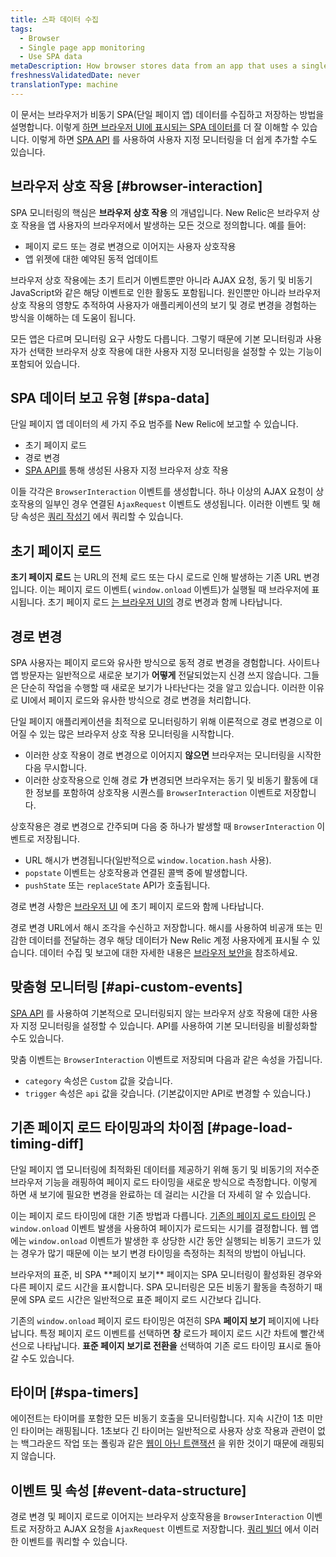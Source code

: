 ```yaml
---
title: 스파 데이터 수집
tags:
  - Browser
  - Single page app monitoring
  - Use SPA data
metaDescription: How browser stores data from an app that uses a single-page app (SPA) architecture.
freshnessValidatedDate: never
translationType: machine
---
```


이 문서는 브라우저가 비동기 SPA(단일 페이지 앱) 데이터를 수집하고 저장하는 방법을 설명합니다. 이렇게 [하면 브라우저 UI에 표시되는 SPA 데이터를](/docs/browser/single-page-app-monitoring/browser-ui/view-spa-data-new-relic-browser) 더 잘 이해할 수 있습니다. 이렇게 하면 [SPA API](/docs/browser/single-page-app-monitoring/use-spa-data/use-spa-api) 를 사용하여 사용자 지정 모니터링을 더 쉽게 추가할 수도 있습니다.

## 브라우저 상호 작용 [#browser-interaction]

SPA 모니터링의 핵심은 **브라우저 상호 작용** 의 개념입니다. New Relic은 브라우저 상호 작용을 앱 사용자의 브라우저에서 발생하는 모든 것으로 정의합니다. 예를 들어:

* 페이지 로드 또는 경로 변경으로 이어지는 사용자 상호작용
* 앱 위젯에 대한 예약된 동적 업데이트

브라우저 상호 작용에는 초기 트리거 이벤트뿐만 아니라 AJAX 요청, 동기 및 비동기 JavaScript와 같은 해당 이벤트로 인한 활동도 포함됩니다. 원인뿐만 아니라 브라우저 상호 작용의 영향도 추적하여 사용자가 애플리케이션의 보기 및 경로 변경을 경험하는 방식을 이해하는 데 도움이 됩니다.

모든 앱은 다르며 모니터링 요구 사항도 다릅니다. 그렇기 때문에 기본 모니터링과 사용자가 선택한 브라우저 상호 작용에 대한 사용자 지정 모니터링을 설정할 수 있는 기능이 포함되어 있습니다.

## SPA 데이터 보고 유형 [#spa-data]

단일 페이지 앱 데이터의 세 가지 주요 범주를 New Relic에 보고할 수 있습니다.

* 초기 페이지 로드
* 경로 변경
* [SPA API를](/docs/browser/single-page-app-monitoring/use-spa-data/use-spa-api) 통해 생성된 사용자 지정 브라우저 상호 작용

이들 각각은 `BrowserInteraction` 이벤트를 생성합니다. 하나 이상의 AJAX 요청이 상호작용의 일부인 경우 연결된 `AjaxRequest` 이벤트도 생성됩니다. 이러한 이벤트 및 해당 속성은 [쿼리 작성기](/docs/query-your-data/explore-query-data/query-builder/use-advanced-nrql-mode-specify-data) 에서 쿼리할 수 있습니다.

## 초기 페이지 로드

**초기 페이지 로드** 는 URL의 전체 로드 또는 다시 로드로 인해 발생하는 기존 URL 변경입니다. 이는 페이지 로드 이벤트( `window.onload` 이벤트)가 실행될 때 브라우저에 표시됩니다. 초기 페이지 로드 [는 브라우저 UI의](/docs/browser/single-page-app-monitoring/browser-ui/view-spa-data-new-relic-browser) 경로 변경과 함께 나타납니다.

## 경로 변경

SPA 사용자는 페이지 로드와 유사한 방식으로 동적 경로 변경을 경험합니다. 사이트나 앱 방문자는 일반적으로 새로운 보기가 **어떻게** 전달되었는지 신경 쓰지 않습니다. 그들은 단순히 작업을 수행할 때 새로운 보기가 나타난다는 것을 알고 있습니다. 이러한 이유로 UI에서 페이지 로드와 유사한 방식으로 경로 변경을 처리합니다.

단일 페이지 애플리케이션을 최적으로 모니터링하기 위해 이론적으로 경로 변경으로 이어질 수 있는 많은 브라우저 상호 작용 모니터링을 시작합니다.

* 이러한 상호 작용이 경로 변경으로 이어지지 **않으면** 브라우저는 모니터링을 시작한 다음 무시합니다.
* 이러한 상호작용으로 인해 경로 **가** 변경되면 브라우저는 동기 및 비동기 활동에 대한 정보를 포함하여 상호작용 시퀀스를 `BrowserInteraction` 이벤트로 저장합니다.

상호작용은 경로 변경으로 간주되며 다음 중 하나가 발생할 때 `BrowserInteraction` 이벤트로 저장됩니다.

* URL 해시가 변경됩니다(일반적으로 `window.location.hash` 사용).
* `popstate` 이벤트는 상호작용과 연결된 콜백 중에 발생합니다.
* `pushState` 또는 `replaceState` API가 호출됩니다.

경로 변경 사항은 [브라우저 UI](/docs/browser/single-page-app-monitoring/browser-ui/view-spa-data-new-relic-browser) 에 초기 페이지 로드와 함께 나타납니다.

경로 변경 URL에서 해시 조각을 수신하고 저장합니다. 해시를 사용하여 비공개 또는 민감한 데이터를 전달하는 경우 해당 데이터가 New Relic 계정 사용자에게 표시될 수 있습니다. 데이터 수집 및 보고에 대한 자세한 내용은 [브라우저 보안을](/docs/browser/new-relic-browser/performance-quality/security-new-relic-browser) 참조하세요.

## 맞춤형 모니터링 [#api-custom-events]

[SPA API](/docs/browser/new-relic-browser/browser-agent-spa-api) 를 사용하여 기본적으로 모니터링되지 않는 브라우저 상호 작용에 대한 사용자 지정 모니터링을 설정할 수 있습니다. API를 사용하여 기본 모니터링을 비활성화할 수도 있습니다.

맞춤 이벤트는 `BrowserInteraction` 이벤트로 저장되며 다음과 같은 속성을 가집니다.

* `category` 속성은 `Custom` 값을 갖습니다.
* `trigger` 속성은 `api` 값을 갖습니다. (기본값이지만 API로 변경할 수 있습니다.)

## 기존 페이지 로드 타이밍과의 차이점 [#page-load-timing-diff]

단일 페이지 앱 모니터링에 최적화된 데이터를 제공하기 위해 동기 및 비동기의 저수준 브라우저 기능을 래핑하여 페이지 로드 타이밍을 새로운 방식으로 측정합니다. 이렇게 하면 새 보기에 필요한 변경을 완료하는 데 걸리는 시간을 더 자세히 알 수 있습니다.

이는 페이지 로드 타이밍에 대한 기존 방법과 다릅니다. [기존의 페이지 로드 타이밍](/docs/browser/new-relic-browser/page-load-timing-resources/page-load-timing-process) 은 `window.onload` 이벤트 발생을 사용하여 페이지가 로드되는 시기를 결정합니다. 웹 앱에는 `window.onload` 이벤트가 발생한 후 상당한 시간 동안 실행되는 비동기 코드가 있는 경우가 많기 때문에 이는 보기 변경 타이밍을 측정하는 최적의 방법이 아닙니다.

<Callout variant="tip">
  브라우저의 표준, 비 SPA **페이지 보기** 페이지는 SPA 모니터링이 활성화된 경우와 다른 페이지 로드 시간을 표시합니다. SPA 모니터링은 모든 비동기 활동을 측정하기 때문에 SPA 로드 시간은 일반적으로 표준 페이지 로드 시간보다 깁니다.
</Callout>

기존의 `window.onload` 페이지 로드 타이밍은 여전히 SPA **페이지 보기** 페이지에 나타납니다. 특정 페이지 로드 이벤트를 선택하면 **창** 로드가 페이지 로드 시간 차트에 빨간색 선으로 나타납니다. **표준 페이지 보기로 전환을** 선택하여 기존 로드 타이밍 표시로 돌아갈 수도 있습니다.

## 타이머 [#spa-timers]

에이전트는 타이머를 포함한 모든 비동기 호출을 모니터링합니다. 지속 시간이 1초 미만인 타이머는 래핑됩니다. 1초보다 긴 타이머는 일반적으로 사용자 상호 작용과 관련이 없는 백그라운드 작업 또는 폴링과 같은 [웹이 아닌 트랜잭션](/docs/apm/transactions/intro-transactions/monitor-background-processes-other-non-web-transactions) 을 위한 것이기 때문에 래핑되지 않습니다.

## 이벤트 및 속성 [#event-data-structure]

경로 변경 및 페이지 로드로 이어지는 브라우저 상호작용을 `BrowserInteraction` 이벤트로 저장하고 AJAX 요청을 `AjaxRequest` 이벤트로 저장합니다. [쿼리 빌더](/docs/query-your-data/explore-query-data/query-builder/use-advanced-nrql-mode-specify-data) 에서 이러한 이벤트를 쿼리할 수 있습니다.